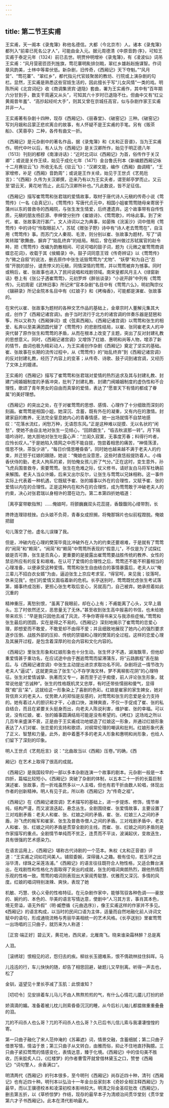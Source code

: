 ```yaml
---
---
---
```

title: 第二节王实甫
---



王实甫，天一阁本《录鬼簿》称他名德信。大都（今北京市）人。诸本《录鬼簿》都列入“前辈已死名公才人”，可能由金入元。据元周德清《中原音韵·序》，可知王实甫于泰定元年（1324）前已去世。明贾仲明增补《录鬼簿》，有《凌波仙》词吊王实甫：“风月营密匝匝列旌旗，莺花寨明颩排剑戟，翠红乡雄赳赳施谋智。作词章风韵美，士林中等辈伏低。新杂剧，旧传奇，《西厢记》天下夺魁。”“风月营”、“莺花寨”、“翠红乡”，都代指元代官妓聚居的教坊、行院或上演杂剧的勾栏。显然，王实甫是熟悉这些官妓生活的，因此擅长于写“儿女风情”一类的戏。明陈所闻《北宫词纪》收《商调集贤宾·退隐》套曲，署为王实甫作，其中有“百年期六分甘到手，数支干周遍又从头”，可知其六十岁时已退隐不仕。但曲中又有“红尘黄阁昔年羞”、“高抄起经纶大手”，则其又曾在京城任高官，似与杂剧作家王实甫并非一人。

王实甫著有杂剧十四种，现存《西厢记》、《丽春堂》、《破窑记》三种。《破窑记》写刘月娥和吕蒙正悲欢离合的故事，有人怀疑不是王实甫的手笔。另有《贩茶船》、《芙蓉亭》二种，各传有曲文一折。

《西厢记》是元杂剧中的著名作品，据《录鬼簿》和《太和正音谱》，当为王实甫作。明代中叶以后，有人认为《西厢记》是关汉卿所作，始见于明正德八年（1513）刊刻的都穆《南濠诗话》：“近时北词以《西厢记》为首，俗传作于关汉卿”；或说是关作王续，始见于成化七年（1471）金台鲁氏刊本《新编题西厢记咏十二月赛驻云飞》所收无名氏《驻云飞》：“汉卿文能，编作《西厢》曲调精”，“王家增修，补足《西厢》音韵周”；或说是王作关续，始见于王世贞《艺苑卮言》：“《西厢》久传为关汉卿撰，迩来乃有以为王实夫者，谓至邮亭梦而止。又云至‘碧云天，黄花地’而止，此后乃汉卿所补也。”凡此数说，皆不足征信。

《西厢记》描写崔莺莺和张君瑞的爱情故事，取材于唐代诗人元稹的传奇小说《莺莺传》（一名《会真记》）。《莺莺传》写唐代贞元中，相国小姐崔莺莺随母亲寄居于蒲州以东的普救寺的西厢院，与张生发生情爱，后终遭遗弃。这个故事带有自传性质，元稹的朋友杨巨源、李绅曾分别作《崔娘诗》、《莺莺歌》，吟咏此事。到了宋代，崔、张故事流行甚广。文人诗词以之为典事，如晏殊《浣溪沙》词中借用《莺莺传》中的诗句“怜取眼前人”，苏轼《赠张子野》诗中有“诗人老去莺莺在”，自注用《莺莺传》事。而苏门文人秦观、毛滂，则分别以崔、张故事为题材，写了“调笑转踏”歌舞曲，摒弃了“始乱终弃”的结局。稍后，曾在颍州做过苏轼属官的赵令畤，把《莺莺传》改编为韵散相间、可说可唱的鼓子词，题为《元微之崔莺莺商调蝶恋花词》，收载于其《侯鲭录》中。鼓子词同意王铚《传奇辨证》以《莺莺传》为“微之自叙”的说法，删去原作中张生诋毁莺莺为“尤物”、“妖孽”和为自己“忍情”开脱的部分，谴责悖义的元稹，同情深情的莺莺，并以莺莺被弃为憾事。同时或稍后，崔、张故事也进入了民间说唱和戏剧领域。南宋皇都风月主人《绿窗新话》卷上有《张公子遇崔莺莺》，元初罗烨《醉翁谈录》“小说开辟”中列有《莺莺传》。元初周密《武林旧事》所记宋“官本杂剧”名目中有《莺莺六么》，明初陶宗仪《辍耕录》所记金院本名目中有《红娘子》和《拷梅香》，可能都是演崔、张故事的。

在宋代以崔、张故事为题材的各种文艺作品的基础上，金章宗时人董解元集其大成，创作了《西厢记诸宫调》。由于当时流行于北方的诸宫调的伴奏乐器是琵琶和筝，所以又称为《西厢弹词》或《弦索西厢》。《西厢记诸宫调》以莺莺和张生的相爱、私奔以至美满团圆代替了《莺莺传》的悲剧性结局，以崔、张同崔老夫人的冲突代替了原作张生和莺莺的矛盾，从而在根本上改变了主题，突出了反对封建礼教的思想意义。同时，《西厢记诸宫调》又增饰了红娘、惠明和尚等人物，增添了新的情节，曲词也极为精彩动人，为王实甫创作杂剧《西厢记》奠定了坚实的基础。崔、张故事在长期的流传过程中，从《莺莺传》的“始乱终弃”到《西厢记诸宫调》的反对封建礼教，经历了内容上的变革；从传奇、诗歌、鼓子词到诸宫调，又经历了文体上的嬗递。

王实甫的《西厢记》描写了崔莺莺和张君瑞对爱情的热烈追求及其与封建礼教、封建门阀婚姻制度的矛盾冲突，批判了封建礼教、封建门阀婚姻制度的虚伪性和不合理性，歌颂了青年男女的自由而真挚的爱情，表达了“愿普天下有情的都成了眷属”的美好理想。

《西厢记》的突出之处，在于对崔莺莺的思想、感情、心理作了十分细致而深刻的刻画。崔莺莺是相国小姐，她深沉、含蓄，既有外在的凝重，又有内在的激情。封建家庭的教养，无法完全窒息她内心的青春情感，她一出场就情不自禁地感叹：“花落水流红，闲愁万种，无语怨东风。”正是这种难以捉摸、无以名状的“闲愁”，使她不由自主地对张生一见倾心，“回顾觑生”，“临去秋波那一转”。月下隔墙吟诗时，她大胆地对张生吐露心声：“兰闺久寂寞，无事度芳春；料得行吟者，应怜长叹人。”于是她陷入情网之中而不能自拔，饱尝着相思的痛苦，“神情荡漾，情思不快，茶饭少进”，“每日价情思睡昏昏”。同时她也越来越不满于老夫人的约束，并迁怒于红娘的跟随，她说：“俺娘也没意思，这些时直恁般提防着人。小梅香伏侍的勤，老夫人拘系的紧，则怕俺女孩儿折了气分。”正在这时，变生意外，孙飞虎兵围普救寺，索要莺莺。张生在危难之际，仗义修书，请好友白马将军杜确前来解围。老夫人当众许婚，后来又出尔反尔，让张生与莺莺以兄妹相称。这一事件实际上代表着一种机遇，它既赋予崔、张的婚事以外在的合理性，又赋予崔、张的爱情以内在的合理性。正是这种内在和外在的合理性，成为莺莺敢于冲破老夫人的约束，决心对张君瑞以身相许的潜在动力。第二本第四折她唱道：

［离亭宴带歇指煞］……俺娘呵，将颤巍巍双头花蕊搓，香馥馥同心缕带割，长

搀搀连理琼枝挫。白头娘不负荷，青春女成担搁，将俺那锦片也似前程蹬脱。俺娘把甜

句儿落空了他，虚名儿误赚了我。

但是，冲破内在心理的樊笼毕竟比冲破外在人为的约束还要艰难，于是就有了莺莺的“闹简”和“赖简”。“闹简”和“赖简”中莺莺所表现的“假意儿”，不仅是为了试探红娘是否可靠，张生是否真心，更重要的是披露出崔莺莺要战胜传统的教养、女性的禁忌所应有的反复和艰难。在认可了爱情的合理性之后，莺莺还不能不积蓄相当的心理准备，以便承受这种爱情。莺莺和张生自由结合的事情暴露后，老夫人以“俺三辈儿不招白衣女婿”为由，逼迫张生上京应考求官，“得官呵，来见我；驳落呵，休来见我”。他们的爱情又面临着新的危机。长亭送别时，莺莺既忧虑张生考试落第，婚事终成泡影，更担心张生考取后变心，另就高门，自己被弃。她承担着如此沉重的

精神重压，离愁别恨，“虽离了我眼前，却在心上有；不甫能离了心头，又早上眉头。忘了时依然还又，恶思量无了无休。”甚至收到张生高中报喜的书信，也未给她带来欢乐：“早是我只因他去减了风流，不争你寄得书来又与我添些症候。”莺莺和张生最后的团圆，实在是得之不易的。《西厢记》深刻地揭示了崔莺莺的恋爱心理，即想爱而不敢爱，不敢爱却不由得不爱；并且细致地展现了她内心的强烈要求逐步压倒、战胜外部的压抑、传统的禁锢和心理的樊笼的全过程。这样的恋爱心理及其展开过程，是包含着深厚的社会内容和文化内容的。

《西厢记》里张生形象和红娘形象也十分生动。张生怀才不遇，湖海飘零，但他却重爱情甚于重功名，在应试途中由于邂逅莺莺而留滞蒲东，将“云路鹏程”丢在脑后。与《西厢记诸宫调》中张生主动提出进京求取功名不同，杂剧将这一情节改为老夫人“逼试”，这就更突出了张生“心不存学海文林，梦不离柳影花阴”的心理特征。张生对爱情诚挚、执著而又专一，甚而至于近乎痴傻，前人评论张生形象，就常说他是“志诚种”。张生的性格既机灵又忠厚，有时还带些懦弱和傻气，显得既“痴”且“呆”，这就给这一形象染上了喜剧的色彩。红娘是崔家的家生婢女，她对背信弃义的老夫人、仗势欺人的郑恒是反感的，对莺莺和张生的恋爱是全力支持的。她有着过人的胆识和才干，心直口快，泼辣爽直，不仅一手促成了崔、张的私自结合，而且在紧要关头挺身而出，向老夫人陈说利害，维护崔、张的幸福。可以说，没有红娘，崔、张的婚事圆满结局可能是没有希望的。《拷红》这场戏之所以几百年来盛演不衰，正是由于王实甫成功地塑造了红娘这一形象，并通过红娘形象表达了人们对崔、张恋爱的支持和歌颂，对纲常伦理的嘲讽和批判。红娘形象代表了正义、智慧和力量。此外，剧中着墨不多的老夫人形象和惠明和尚形象，也给人们留下了深刻的印象。

明人王世贞《艺苑卮言》说：“北曲故当以《西厢》压卷。”的确，《西

厢记》在艺术上取得了很高的成就。

《西厢记》是我国较早的一部以多本杂剧连演一个故事的剧本。元杂剧一般是一本四折，篇幅比较短小。《西厢记》突破了杂剧的体制，以五本二十一折的长篇巨制演述崔、张故事，而一折戏虽然多以一人主唱，但也有若干折由数人轮唱，体现出作者的创新精神。明人有见于此，所以称《西厢记》为“传奇之祖”。

《西厢记》在《西厢记诸宫调》艺术描写的基础上，进一步提炼、修饰，情节单纯，结构严谨，而又波浪迭起，悬念丛生。全剧围绕崔、张爱情故事，主要设置了三对戏剧矛盾：老夫人和崔、张、红娘之间的矛盾，崔、张、红娘三人之间的矛盾，孙飞虎的叛军和崔家、张生及普救寺僧人之间的矛盾。三对戏剧矛盾中，老夫人和崔、张、红娘之间的矛盾是贯穿全剧的主线，而崔、张、红娘之间的矛盾则是作家描写的重点。全剧情节单纯而不贫乏，连贯而不平淡，波澜起伏，变故迭生，具有很强的艺术感染力。

在语言运用上，《西厢记》堪称古代诗剧的一个范本。朱权《太和正音谱》评道：“王实甫之词如花间美人。铺叙委婉，深得骚人之趣。极有佳句，若玉环之出浴华清，绿珠之采莲洛浦。”《西厢记》的语言往往既符合人物性格，又适合舞台演出，在戏剧性和性格化方面取得了突出的成就，张生的唱词爽朗热烈，跟他热情而乐观的性格一致。莺莺的唱词则表现出大家闺秀聪慧、优雅而又深沉、多情的风度。红娘的唱词特别泼辣、爽快，表现了她

机敏、巧慧、侠心义骨的性格特征。在元杂剧作家中，能够驾驭各种色调——豪放的、婉约的、本色的、华美的语言写情达意，使剧中“人习其方言，事肖其本色，境无旁溢，语无外假”（明·臧懋循《元曲选序》），像王实甫这样的作家并不多见。《西厢记》的语言构成，以当时的民间口语为主体，适量而自然地融化前人诗词文赋中的语句，形成通晓流畅与秀丽华美相统一的艺术风格。《长亭送别》里崔莺莺一出场唱的三只曲子，就历来为人称道：

［正宫·端正好］碧云天，黄花地，西风紧，北雁南飞。晓来谁染霜林醉？总是离

人泪。

［滚绣球］恨相见的迟，怨归去的疾。柳丝长玉骢难系，恨不倩疏林挂住斜晖。马

儿迍迍的行，车儿快快的随，却告了相思回避，破题儿又早别离。听得一声去也，松了

金钏，遥望见十里长亭减了玉肌：此恨谁知？

［叨叨令］见安排着车儿马儿不由人熬熬煎煎的气，有什么心情花儿靥儿打扮的娇

娇滴滴的媚。准备着被儿枕儿则索昏昏沉沉的睡，从今后衫儿袖儿都揾做重重叠叠的泪。

兀的不闷杀人也么哥？兀的不闷杀人也么哥？久已后书儿信儿索与我凄凄惶惶的寄。

第一只曲子融化了宋人范仲淹的《苏幕遮》词，情景交融，含蓄细腻；第二只曲子借景写情，情溢于景；第三只曲子从文转白，由雅而俗，抑止不住地直抒胸臆。三只曲子紧扣莺莺的情感变化，表情达意，臻于化境。《西厢记》中的佳句美不胜收，历来脍炙人口，《红楼梦》的作者曹雪芹就曾借林黛玉之口，赞誉《西厢记》“词句警人，余香满口”。

明清两代《西厢记》的刊本很多，至今明刊《西厢记》尚存近四十种，清刊《西厢记》也有近四十种。明刊本以弘治十一年金台岳家刻本《奇妙全相注释西厢记》为最早，而以王骥德校本和凌濛初校本影响较大。明清之际金圣叹批改《西厢记》，删去第五折，以《草桥惊梦》作结，现存的最早本子为清顺治间贯华堂刻《贯华堂第六才子书西厢记》。此本在清代影响最大。
